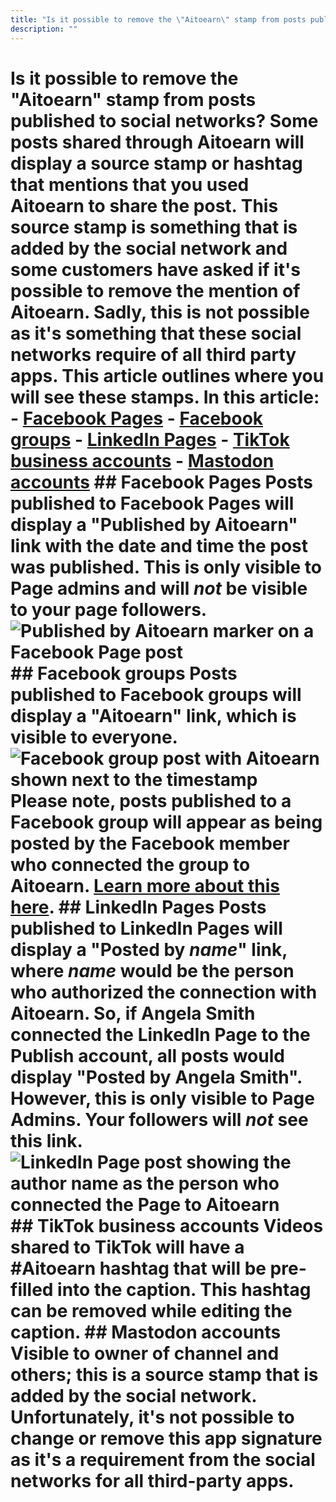 ```yaml
---
title: "Is it possible to remove the \"Aitoearn\" stamp from posts published to social networks?"
description: ""
---
```


# Is it possible to remove the "Aitoearn" stamp from posts published to social networks? Some posts shared through Aitoearn will display a source stamp or hashtag that mentions that you used Aitoearn to share the post. This source stamp is something that is added by the social network and some customers have asked if it's possible to remove the mention of Aitoearn. Sadly, this is not possible as it's something that these social networks require of all third party apps. This article outlines where you will see these stamps. In this article: - [Facebook Pages](#Facebook-Pages-1vSXg) - [Facebook groups](#Facebook-groups-yagxZ) - [LinkedIn Pages](#LinkedIn-Pages-z-1l7) - [TikTok business accounts](#TikTok-business-accounts-1vq5t) - [Mastodon accounts](#Mastodon-accounts-hl52w) ## Facebook Pages Posts published to Facebook Pages will display a "Published by Aitoearn" link with the date and time the post was published. This is only visible to Page admins and will ***not*** be visible to your page followers. ![Published by Aitoearn marker on a Facebook Page post](//d33v4339jhl8k0.cloudfront.net/docs/assets/64cb6cf86d4a3e191f237e66/images/6520883205231a0b51d23689/file-qcUSJDsjVf.jpg) ## Facebook groups Posts published to Facebook groups will display a "Aitoearn" link, which is visible to everyone. ![Facebook group post with Aitoearn shown next to the timestamp](//d33v4339jhl8k0.cloudfront.net/docs/assets/64cb6cf86d4a3e191f237e66/images/6520887705231a0b51d2368a/file-C74Mr9CRtG.jpg) Please note, posts published to a Facebook group will appear as being posted by the Facebook member who connected the group to Aitoearn. [Learn more about this here](https://aitoearn.helpscoutdocs.com/article/555-using-facebook-with-aitoearn#h_01HBC1AQQF86DTVSZVR5C9C2VV). ## LinkedIn Pages Posts published to LinkedIn Pages will display a "Posted by *name*" link, where *name* would be the person who authorized the connection with Aitoearn. So, if Angela Smith connected the LinkedIn Page to the Publish account, all posts would display "Posted by Angela Smith". However, this is only visible to Page Admins. Your followers will ***not*** see this link. ![LinkedIn Page post showing the author name as the person who connected the Page to Aitoearn](//d33v4339jhl8k0.cloudfront.net/docs/assets/64cb6cf86d4a3e191f237e66/images/65149984556a3e3cf18cc00b/img-1662243-1695848834-592435172.png) ## TikTok business accounts Videos shared to TikTok will have a **#Aitoearn** hashtag that will be pre-filled into the caption. This hashtag can be removed while editing the caption. ## Mastodon accounts Visible to owner of channel and others; this is a source stamp that is added by the social network. Unfortunately, it's not possible to change or remove this app signature as it's a requirement from the social networks for all third-party apps.